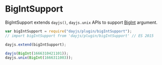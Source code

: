 # BigIntSupport

BigIntSupport extends `dayjs()`, `dayjs.unix` APIs to support [BigInt](https://developer.mozilla.org/en-US/docs/Web/JavaScript/Reference/Global_Objects/BigInt) argument.

```javascript
var bigIntSupport = require("dayjs/plugin/bigIntSupport");
// import bigIntSupport from 'dayjs/plugin/bigIntSupport' // ES 2015

dayjs.extend(bigIntSupport);

dayjs(BigInt(1666310421101));
dayjs.unix(BigInt(1666311003));
```
